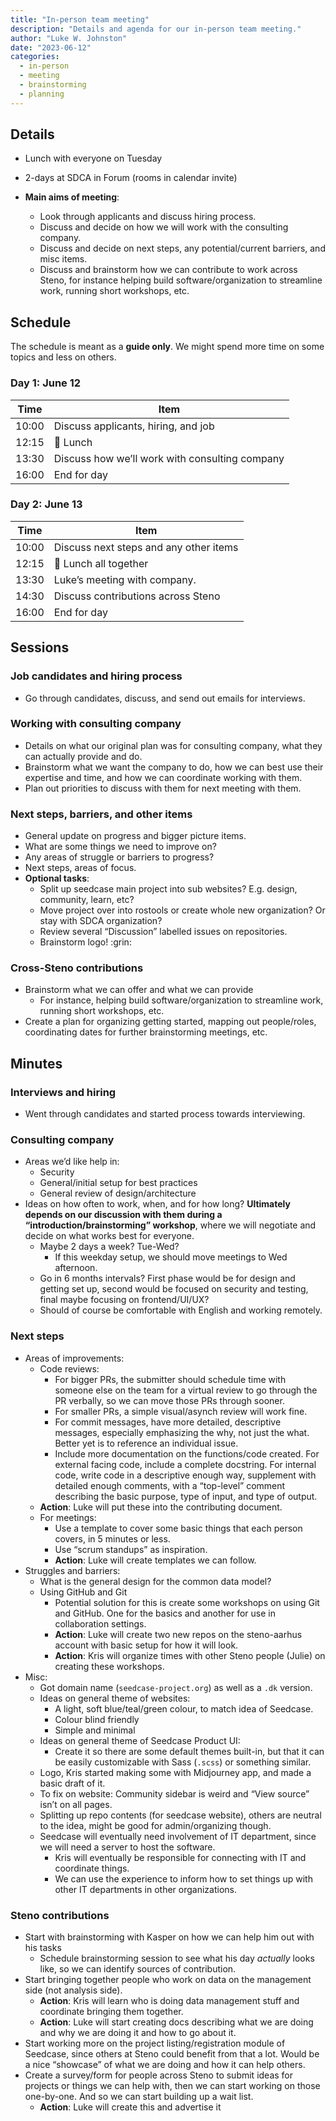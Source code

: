 ```yaml
---
title: "In-person team meeting"
description: "Details and agenda for our in-person team meeting."
author: "Luke W. Johnston"
date: "2023-06-12"
categories:
  - in-person
  - meeting
  - brainstorming
  - planning
---
```


## Details

-   Lunch with everyone on Tuesday

-   2-days at SDCA in Forum (rooms in calendar invite)

-   **Main aims of meeting**:

    -   Look through applicants and discuss hiring process.
    -   Discuss and decide on how we will work with the consulting
        company.
    -   Discuss and decide on next steps, any potential/current
        barriers, and misc items.
    -   Discuss and brainstorm how we can contribute to work across
        Steno, for instance helping build software/organization to
        streamline work, running short workshops, etc.

## Schedule

The schedule is meant as a **guide only**. We might spend more time on
some topics and less on others.

### Day 1: June 12

| Time  | Item                                           |
|-------|------------------------------------------------|
| 10:00 | Discuss applicants, hiring, and job            |
| 12:15 | 🍴 Lunch                                       |
| 13:30 | Discuss how we'll work with consulting company |
| 16:00 | End for day                                    |

### Day 2: June 13

| Time  | Item                                   |
|-------|----------------------------------------|
| 10:00 | Discuss next steps and any other items |
| 12:15 | 🍴 Lunch all together                  |
| 13:30 | Luke's meeting with company.           |
| 14:30 | Discuss contributions across Steno     |
| 16:00 | End for day                            |

## Sessions

### Job candidates and hiring process

-   Go through candidates, discuss, and send out emails for interviews.

### Working with consulting company

-   Details on what our original plan was for consulting company, what
    they can actually provide and do.
-   Brainstorm what we want the company to do, how we can best use their
    expertise and time, and how we can coordinate working with them.
-   Plan out priorities to discuss with them for next meeting with them.

### Next steps, barriers, and other items

-   General update on progress and bigger picture items.
-   What are some things we need to improve on?
-   Any areas of struggle or barriers to progress?
-   Next steps, areas of focus.
-   **Optional tasks**:
    -   Split up seedcase main project into sub websites? E.g. design,
        community, learn, etc?
    -   Move project over into rostools or create whole new
        organization? Or stay with SDCA organization?
    -   Review several "Discussion" labelled issues on repositories.
    -   Brainstorm logo! :grin:

### Cross-Steno contributions

-   Brainstorm what we can offer and what we can provide
    -   For instance, helping build software/organization to streamline
        work, running short workshops, etc.
-   Create a plan for organizing getting started, mapping out
    people/roles, coordinating dates for further brainstorming meetings,
    etc.

## Minutes

### Interviews and hiring

-   Went through candidates and started process towards interviewing.

### Consulting company

-   Areas we'd like help in:
    -   Security
    -   General/initial setup for best practices
    -   General review of design/architecture
-   Ideas on how often to work, when, and for how long? **Ultimately
    depends on our discussion with them during a
    "introduction/brainstorming" workshop**, where we will negotiate and
    decide on what works best for everyone.
    -   Maybe 2 days a week? Tue-Wed?
        -   If this weekday setup, we should move meetings to Wed
            afternoon.
    -   Go in 6 months intervals? First phase would be for design and
        getting set up, second would be focused on security and testing,
        final maybe focusing on frontend/UI/UX?
    -   Should of course be comfortable with English and working
        remotely.

### Next steps

-   Areas of improvements:
    -   Code reviews:
        -   For bigger PRs, the submitter should schedule time with
            someone else on the team for a virtual review to go through
            the PR verbally, so we can move those PRs through sooner.
        -   For smaller PRs, a simple visual/asynch review will work
            fine.
        -   For commit messages, have more detailed, descriptive
            messages, especially emphasizing the why, not just the what.
            Better yet is to reference an individual issue.
        -   Include more documentation on the functions/code created.
            For external facing code, include a complete docstring. For
            internal code, write code in a descriptive enough way,
            supplement with detailed enough comments, with a "top-level"
            comment describing the basic purpose, type of input, and
            type of output.
    -   **Action**: Luke will put these into the contributing
        document.
    -   For meetings:
        -   Use a template to cover some basic things that each person
            covers, in 5 minutes or less.
        -   Use "scrum standups" as inspiration.
        -   **Action**: Luke will create templates we can follow.
-   Struggles and barriers:
    -   What is the general design for the common data model?
    -   Using GitHub and Git
        -   Potential solution for this is create some workshops on
            using Git and GitHub. One for the basics and another for use
            in collaboration settings.
        -   **Action**: Luke will create two new repos on the
            steno-aarhus account with basic setup for how it will look.
        -   **Action**: Kris will organize times with other Steno people
            (Julie) on creating these workshops.
-   Misc:
    -   Got domain name (`seedcase-project.org`) as well as a `.dk`
        version.
    -   Ideas on general theme of websites:
        -   A light, soft blue/teal/green colour, to match idea of
            Seedcase.
        -   Colour blind friendly
        -   Simple and minimal
    -   Ideas on general theme of Seedcase Product UI:
        -   Create it so there are some default themes built-in, but
            that it can be easily customizable with Sass (`.scss`) or
            something similar.
    -   Logo, Kris started making some with Midjourney app, and made a
        basic draft of it.
    -   To fix on website: Community sidebar is weird and "View source"
        isn't on all pages.
    -   Splitting up repo contents (for seedcase website), others are
        neutral to the idea, might be good for admin/organizing though.
    -   Seedcase will eventually need involvement of IT department,
        since we will need a server to host the software.
        -   Kris will eventually be responsible for connecting with IT
            and coordinate things.
        -   We can use the experience to inform how to set things up
            with other IT departments in other organizations.

### Steno contributions

-   Start with brainstorming with Kasper on how we can help him out with
    his tasks
    -   Schedule brainstorming session to see what his day *actually*
        looks like, so we can identify sources of contribution.
-   Start bringing together people who work on data on the management
    side (not analysis side).
    -   **Action**: Kris will learn who is doing data management stuff
        and coordinate bringing them together.
    -   **Action**: Luke will start creating docs describing what we
        are doing and why we are doing it and how to go about it.
-   Start working more on the project listing/registration module of
    Seedcase, since others at Steno could benefit from that a lot. Would
    be a nice "showcase" of what we are doing and how it can help
    others.
-   Create a survey/form for people across Steno to submit ideas for
    projects or things we can help with, then we can start working on
    those one-by-one. And so we can start building up a wait list.
    -   **Action**: Luke will create this and advertise it
